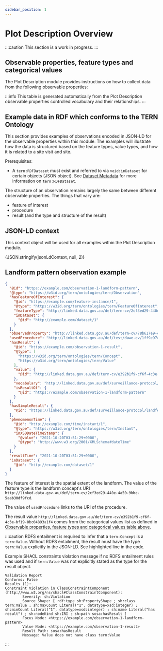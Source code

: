 ```yaml
---
sidebar_position: 1
---
```



# Plot Description Overview

:::caution
This section is a work in progress.
:::

## Observable properties, feature types and categorical values

The Plot Description module provides instructions on how to collect data from the following observable properties:

<PlotDescriptionObservableProperties />

:::info
This table is generated automatically from the Plot Description observable properties controlled vocabulary and their relationships.
:::

## Example data in RDF which conforms to the TERN Ontology

This section provides examples of observations encoded in JSON-LD for the observable properties within this module. The examples will illustrate how the data is structured based on the feature types, value types, and how it is related to a site visit and site.

Prerequisites:

- A `tern:RDFDataset` must exist and referred to via `void:inDataset` for certain objects (JSON object). See [Dataset Metadata](/tern-ontology/dev-guide/rlp-protocol/metadata) for more information on `tern:RDFDataset`.

The structure of an observation remains largely the same between different observable properties. The things that vary are:

- feature of interest
- procedure
- result (and the type and structure of the result)

## JSON-LD context

This context object will be used for all examples within the Plot Description module.

<CodeBlock className="language-json">
  {JSON.stringify(jsonLdContext, null, 2)}
</CodeBlock>

## Landform pattern observation example

```json {8-10,16,40-42}
{
  "@id": "https://example.com/observation-1-landform-pattern",
  "@type": "https://w3id.org/tern/ontologies/tern/Observation",
  "hasFeatureOfInterest": {
    "@id": "https://example.com/feature-instance/1",
    "@type": "https://w3id.org/tern/ontologies/tern/FeatureOfInterest",
    "featureType": "http://linked.data.gov.au/def/tern-cv/2cf3ed29-440e-4a50-9bbc-5aab30df9fcd",
    "inDataset": {
      "@id": "http://example.com/dataset/1"
    }
  },
  "observedProperty": "http://linked.data.gov.au/def/tern-cv/78b617e9-cd18-40b7-ad38-efc30579e680",
  "usedProcedure": "http://linked.data.gov.au/def/test/dawe-cv/1ff9e97c-3bdd-44c9-bdd3-401fa31c0b32",
  "hasResult": {
    "@id": "https://example.com/observation-1-result",
    "@type": [
      "https://w3id.org/tern/ontologies/tern/Concept",
      "https://w3id.org/tern/ontologies/tern/Value"
    ],
    "value": {
      "@id": "http://linked.data.gov.au/def/tern-cv/e392b1f9-cf6f-4c3e-bf19-8bc04893a1f4"
    },
    "vocabulary": "http://linked.data.gov.au/def/surveillance-protocol/landform-pattern",
    "isResultOf": {
      "@id": "https://example.com/observation-1-landform-pattern"
    }
  },
  "hasSimpleResult": {
    "@id": "https://linked.data.gov.au/def/surveillance-protocol/landform-pattern/1"
  },
  "phenomenonTime": {
    "@id": "http://example.com/time/instant/1",
    "@type": "https://w3id.org/tern/ontologies/tern/Instant",
    "inXSDDateTimeStamp": {
      "@value": "2021-10-20T03:51:29+0000",
      "@type": "http://www.w3.org/2001/XMLSchema#dateTime"
    }
  },
  "resultTime": "2021-10-20T03:51:29+0000",
  "inDataset": {
    "@id": "http://example.com/dataset/1"
  }
}
```

The feature of interest is the spatial extent of the landform. The value of the feature type is the landform concept's URI <ExternalLink href="http://linked.data.gov.au/def/tern-cv/2cf3ed29-440e-4a50-9bbc-5aab30df9fcd">`http://linked.data.gov.au/def/tern-cv/2cf3ed29-440e-4a50-9bbc-5aab30df9fcd`</ExternalLink>.

The value of `usedProcedure` links to the URI of the procedure.

The result value <ExternalLink href="http://linked.data.gov.au/def/tern-cv/e392b1f9-cf6f-4c3e-bf19-8bc04893a1f4">`http://linked.data.gov.au/def/tern-cv/e392b1f9-cf6f-4c3e-bf19-8bc04893a1f4`</ExternalLink> comes from the categorical values list as defined in [Observable properties, feature types and categorical values table above](/tern-ontology/dev-guide/rlp-protocol/plot-description-module/overview#observable-properties-feature-types-and-categorical-values).

:::caution
RDFS entailment is required to infer that a `tern:Concept` is a `tern:Value`.
Without RDFS entailment, the result must have the type `tern:Value` explicitly in the JSON-LD. See highlighted line in the code.

Example SHACL constraints violation message if no RDFS entailment rules was used and if `tern:Value` was not explicitly stated as the type for the result object.

```
Validation Report
Conforms: False
Results (1):
Constraint Violation in ClassConstraintComponent (http://www.w3.org/ns/shacl#ClassConstraintComponent):
        Severity: sh:Violation
        Source Shape: [ rdf:type sh:PropertyShape ; sh:class tern:Value ; sh:maxCount Literal("1", datatype=xsd:integer) ; sh:minCount Literal("1", datatype=xsd:integer) ; sh:name Literal("has result") ; sh:nodeKind sh:IRI ; sh:path sosa:hasResult ]
        Focus Node: <https://example.com/observation-1-landform-pattern>
        Value Node: <https://example.com/observation-1-result>
        Result Path: sosa:hasResult
        Message: Value does not have class tern:Value
```

:::
